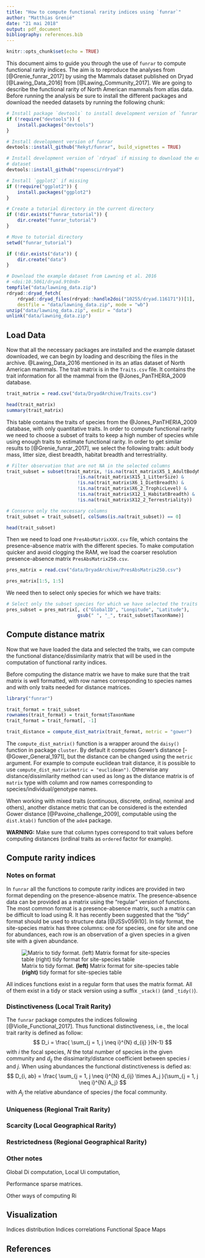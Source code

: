 ```yaml
---
title: "How to compute functional rarity indices using `funrar`"
author: "Matthias Grenié"
date: "21 mai 2018"
output: pdf_document
bibliography: references.bib
---
```


```r
knitr::opts_chunk$set(echo = TRUE)
```

This document aims to guide you through the use of `funrar` to compute functional rarity indices.
The aim is to reproduce the analyses from [@Grenie_funrar_2017] by using the Mammals dataset published on Dryad [@Lawing_Data_2016] from [@Lawing_Community_2017]. We are going to describe the functional rarity of North American mammals from atlas data.
Before running the analysis be sure to install the different packages and download the needed datasets by running the following chunk:

```r

# Install package `devtools` to install development version of `funrar`
if (!require("devtools")) {
    install.packages("devtools")
}

# Install development version of funrar
devtools::install_github("Rekyt/funrar", build_vignettes = TRUE)

# Install development version of `rdryad` if missing to download the example
# dataset
devtools::install_github("ropensci/rdryad")

# Install `ggplot2` if missing
if (!require("ggplot2")) {
    install.packages("ggplot2")
}

# Create a tutorial directory in the current directory
if (!dir.exists("funrar_tutorial")) {
    dir.create("funrar_tutorial")
}

# Move to tutorial directory
setwd("funrar_tutorial")

if (!dir.exists("data")) {
    dir.create("data")
}

# Download the example dataset from Lawning et al. 2016
# <doi:10.5061/dryad.9t0n8>
tempfile("data/lawning_data.zip")
rdryad::dryad_fetch(
    rdryad::dryad_files(rdryad::handle2doi("10255/dryad.116171"))[1],
    destfile = "data/lawning_data.zip", mode = "wb")
unzip("data/lawning_data.zip", exdir = "data")
unlink("data/lawning_data.zip")
```

## Load Data

Now that all the necessary packages are installed and the example dataset
downloaded, we can begin by loading and describing the files in the archive.
@Lawing_Data_2016 mentioned in its an atlas dataset of North American mammals.
The trait matrix is in the `Traits.csv` file. It contains the trait information for all the mammal from the @Jones_PanTHERIA_2009 database.

```r
trait_matrix = read.csv("data/DryadArchive/Traits.csv")

head(trait_matrix)
summary(trait_matrix)
```
This table contains the traits of species from the @Jones_PanTHERIA_2009 database, with only quantitative traits.
In order to compute functional rarity we need to choose a subset of traits to keep a high number of species while using enough traits to estimate functional rarity. In order to get similar results to [@Grenie_funrar_2017], we select the following traits: adult body mass, litter size, diest breadth, habitat breadth and terrestriality.
```r
# Filter observation that are not NA in the selected columns
trait_subset = subset(trait_matrix, !is.na(trait_matrix$X5_1_AdultBodyMass_g) &
                          !is.na(trait_matrix$X15_1_LitterSize) &
                          !is.na(trait_matrix$X6_1_DietBreadth) &
                          !is.na(trait_matrix$X6_2_TrophicLevel) &
                          !is.na(trait_matrix$X12_1_HabitatBreadth) &
                          !is.na(trait_matrix$X12_2_Terrestriality))

# Conserve only the necessary columns
trait_subset = trait_subset[, colSums(is.na(trait_subset)) == 0]

head(trait_subset)
```

Then we need to load one `PresAbsMatrixXXX.csv` file, which contains the presence-absence matrix with the different species. To make computation quicker and avoid clogging the RAM, we load the coarser resolution presence-absence matrix `PresAbsMatrix250.csv`.

```r
pres_matrix = read.csv("data/DryadArchive/PresAbsMatrix250.csv")

pres_matrix[1:5, 1:5]
```

We need then to select only species for which we have traits:
```r
# Select only the subset species for which we have selected the traits
pres_subset = pres_matrix[, c("GlobalID", "Longitude", "Latitude"),
                          gsub(" ", "_", trait_subset$TaxonName)]
```


## Compute distance matrix

Now that we have loaded the data and selected the traits, we can compute the functional distance/dissimilarity matrix that will be used in the computation of functional rarity indices.

Before computing the distance matrix we have to make sure that the trait matrix is well formatted, with row names corresponding to species names and with only traits needed for distance matrices.

```r
library("funrar")

trait_format = trait_subset
rownames(trait_format) = trait_format$TaxonName
trait_format = trait_format[, -1]

trait_distance = compute_dist_matrix(trait_format, metric = "gower")
```

The `compute_dist_matrix()` function is a wrapper around the `daisy()` function in package `cluster`. By default it computes Gower's distance [-@Gower_General_1971], but the distance can be changed using the `metric` argument. For example to compute euclidean trait distance, it is possible to use `compute_dist_matrix(metric = "euclidean")`.
Otherwise any distance/dissimilarity method can used as long as the distance matrix is of `matrix` type with column and row names corresponding to species/individual/genotype names.

When working with mixed traits (continuous, discrete, ordinal, nominal and others), another distance metric that can be considered is the extended Gower distance [@Pavoine_challenge_2009], computable using the `dist.ktab()` function of the `ade4` package.

**WARNING:** Make sure that column types correspond to trait values before
computing distances (ordinal traits as `ordered` factor for example).

## Compute rarity indices

### Notes on format

In `funrar` all the functions to compute rarity indices are provided in two format depending on the presence-absence matrix.
The presence-absence data can be provided as a matrix using the "regular" version of functions. The most common format is a presence-absence matrix, such a matrix can be difficult to load using R. It has recently been suggested that the "tidy" format should be used to structure data [@JSSv059i10]. In tidy format, the site-species matrix has three columns: one for species, one for site and one for abundances, each row is an observation of a given species in a given site with a given abundance.

![Matrix to tidy format. **(left)** Matrix format for site-species table **(right)** tidy format for site-species table]("matrix_to_tidy.png")

All indices functions exist in a regular form that uses the matrix format. All of them exist in a tidy or stack version using a suffix `_stack()` (and `_tidy()`).

### Distinctiveness (Local Trait Rarity)

The `funrar` package computes the indices following [@Violle_Functional_2017]. Thus functional distinctiveness, i.e., the local trait rarity is defined as follow:
$$
D_i = \frac{
        \sum_{j = 1, j \neq i}^{N} d_{ij}
        }{N-1}
$$
with $i$ the focal species, $N$ the total number of species in the given community and $d_{ij}$ the dissimarity/distance coefficient between species $i$ and $j$.
When using abundances the functional distinctiveness is defied as:
$$
D_{i, ab} = \frac{
        \sum_{j = 1, j \neq i}^{N} d_{ij} \times A_j
        }{\sum_{j = 1, j \neq i}^{N} A_j}
$$
with $A_j$ the relative abundance of species $j$ the focal community.

### Uniqueness (Regional Trait Rarity)

### Scarcity (Local Geographical Rarity)

### Restrictedness (Regional Geographical Rarity)

### Other notes

Global Di computation, Local Ui computation,

Performance sparse matrices.

Other ways of computing Ri

## Visualization

Indices distribution
Indices correlations
Functional Space
Maps

## References
